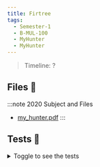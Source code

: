 ```yaml
---
title: Firtree
tags:
  - Semester-1
  - B-MUL-100
  - MyHunter
  - MyHunter
---
```

> Timeline: ?


## Files 📂

:::note 2020 Subject and Files
- [my_hunter.pdf](https://github.com/Studio-17/Epitech-Subjects/raw/main/Semester-1/B-MUL-100/MyHunter/MyHunter/my_hunter.pdf)
:::

## Tests 🤖
<details>
  <summary>Toggle to see the tests</summary>
  <div>
Yo
  </div>
</details>

